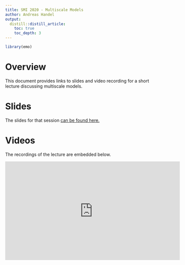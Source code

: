 ```yaml
---
title: SMI 2020 - Multiscale Models
author: Andreas Handel
output:
  distill::distill_article:
    toc: true
    toc_depth: 3
---
```


```r
library(emo)
```


# Overview
This document provides links to slides and video recording for a short lecture discussing multiscale models.

# Slides
The slides for that session [can be found here.](./slides/Multiscale_Models_Slides.pdf)


# Videos
The recordings of the lecture are embedded below.

<p>
<iframe width="560" height="315" src="https://www.youtube.com/embed/W2kBp09E360" frameborder="0" allow="accelerometer; autoplay; encrypted-media; gyroscope; picture-in-picture" allowfullscreen></iframe>
</p>




